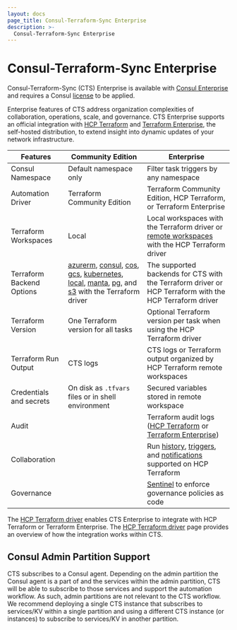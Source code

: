 ```yaml
---
layout: docs
page_title: Consul-Terraform-Sync Enterprise
description: >-
  Consul-Terraform-Sync Enterprise
---
```


# Consul-Terraform-Sync Enterprise

Consul-Terraform-Sync (CTS) Enterprise is available with [Consul Enterprise](https://www.hashicorp.com/products/consul) and requires a Consul [license](/consul/docs/nia/enterprise/license) to be applied.

Enterprise features of CTS address organization complexities of collaboration, operations, scale, and governance. CTS Enterprise supports an official integration with [HCP Terraform](https://cloud.hashicorp.com/products/terraform) and [Terraform Enterprise](/terraform/enterprise), the self-hosted distribution, to extend insight into dynamic updates of your network infrastructure.

| Features | Community Edition | Enterprise |
|----------|-------------|------------|
| Consul Namespace | Default namespace only | Filter task triggers by any namespace |
| Automation Driver | Terraform Community Edition | Terraform Community Edition, HCP Terraform, or Terraform Enterprise |
| Terraform Workspaces | Local | Local workspaces with the Terraform driver or [remote workspaces](/terraform/cloud-docs/workspaces) with the HCP Terraform driver |
| Terraform Backend Options | [azurerm](/terraform/language/settings/backends/azurerm), [consul](/terraform/language/settings/backends/consul), [cos](/terraform/language/settings/backends/cos), [gcs](/terraform/language/settings/backends/gcs), [kubernetes](/terraform/language/settings/backends/kubernetes), [local](/terraform/language/settings/backends/local), [manta](/terraform/language/v1.2.x/settings/backends/manta), [pg](/terraform/language/settings/backends/pg), and [s3](/terraform/language/settings/backends/s3) with the Terraform driver | The supported backends for CTS with the Terraform driver or HCP Terraform with the HCP Terraform driver |
| Terraform Version | One Terraform version for all tasks | Optional Terraform version per task when using the HCP Terraform driver |
| Terraform Run Output | CTS logs | CTS logs or Terraform output organized by HCP Terraform remote workspaces |
| Credentials and secrets | On disk as `.tfvars` files or in shell environment | Secured variables stored in remote workspace |
| Audit | | Terraform audit logs ([HCP Terraform](/terraform/cloud-docs/api-docs/audit-trails) or [Terraform Enterprise](/terraform/enterprise/admin/infrastructure/logging)) |
| Collaboration | | Run [history](/terraform/cloud-docs/run/manage), [triggers](/terraform/cloud-docs/workspaces/settings/run-triggers), and [notifications](/terraform/cloud-docs/workspaces/settings/notifications) supported on HCP Terraform |
| Governance | | [Sentinel](/terraform/cloud-docs/policy-enforcement) to enforce governance policies as code |

The [HCP Terraform driver](/consul/docs/nia/configuration#terraform-cloud-driver) enables CTS Enterprise to integrate with HCP Terraform or Terraform Enterprise. The [HCP Terraform driver](/consul/docs/nia/network-drivers/terraform-cloud) page provides an overview of how the integration works within CTS.

## Consul Admin Partition Support
CTS subscribes to a Consul agent. Depending on the admin partition the Consul agent is a part of and the services within the admin partition, CTS will be able to subscribe to those services and support the automation workflow. As such, admin partitions are not relevant to the CTS workflow. We recommend deploying a single CTS instance that subscribes to services/KV within a single partition and using a different CTS instance (or instances) to subscribe to services/KV in another partition.